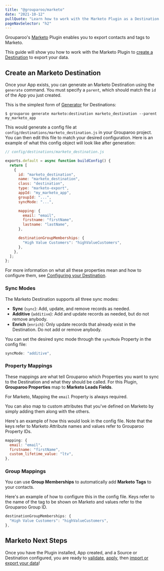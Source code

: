 ```yaml
---
title: "@grouparoo/marketo"
date: "2021-10-12"
pullQuote: "Learn how to work with the Marketo Plugin as a Destination."
pageNavSelector: "h2"
---
```


<PluginDocsLinks plugin="Marketo" />

Grouparoo's [Marketo](https://www.marketo.com/) Plugin enables you to export contacts and tags to Marketo.

This guide will show you how to work with the Marketo Plugin to [create a Destination](#create-an-marketo-destination) to export your data.

<PluginDocsInstallation plugin="Marketo" />

<PluginDocsCreateApp plugin="Marketo" />

<ValidateAndApplyConfig headingLevel="h3" />

## Create an Marketo Destination

Once your App exists, you can generate an Marketo Destination using the `generate` command. You must specify a `parent`, which should match the `id` of the App you just created.

This is the simplest form of [Generator](/docs/getting-started/product-concepts#generator) for Destinations:

```
$ grouparoo generate marketo:destination marketo_destination --parent my_marketo_app
```

This would generate a config file at `config/destinations/marketo_destination.js` in your Grouparoo project. You can then edit this file to match your desired configuration. Here is an example of what this config object will look like after generation:

```js
// config/destinations/marketo_destination.js

exports.default = async function buildConfig() {
  return [
    {
      id: "marketo_destination",
      name: "marketo_destination",
      class: "destination",
      type: "marketo-export",
      appId: "my_marketo_app",
      groupId: "...",
      syncMode: "...",

      mapping: {
        email: "email",
        firstname: "firstName",
        lastname: "lastName",
      },

      destinationGroupMemberships: {
        "High Value Customers": "highValueCustomers",
      },
    },
  ];
};
```

For more information on what all these properties mean and how to configure them, see [Configuring your Destination](/docs/config/code-config/destinations#configuring-your-destination).

### Sync Modes

The Marketo Destination supports all three sync modes:

- **Sync** (`sync`): Add, update, and remove records as needed.
- **Additive** (`additive`): Add and update records as needed, but do not remove anybody.
- **Enrich** (`enrich`): Only update records that already exist in the Destination. Do not add or remove anybody.

You can set the desired sync mode through the `syncMode` Property in the config file:

```js
syncMode: "additive",
```

### Property Mappings

These mappings are what tell Grouparoo which Properties you want to sync to the Destination and what they should be called. For this Plugin, **Grouparoo Properties** map to **Marketo Leads Fields**.

For Marketo, Mapping the `email` Property is always required.

You can also map to custom attributes that you've defined on Marketo by simply adding them along with the others.

Here's an example of how this would look in the config file. Note that the keys refer to Marketo Attribute names and values refer to Grouparoo Property IDs.

```js
mapping: {
  email: "email",
  firstname: "firstName",
  custom_lifetime_value: "ltv",
},
```

### Group Mappings

You can use **Group Memberships** to automatically add **Marketo Tags** to your contacts.

Here's an example of how to configure this in the config file. Keys refer to the name of the tag to be shown on Marketo and values refer to the Grouparoo Group ID.

```js
destinationGroupMemberships: {
  "High Value Customers": "highValueCustomers",
},
```

## Marketo Next Steps

Once you have the Plugin installed, App created, and a Source or Destination configured, you are ready to [validate](/docs/cli/config#validate), [apply](/docs/cli/config#apply), then [import or export your data](/docs/cli/run#run)!

